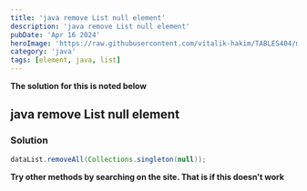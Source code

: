 ```yaml
---
title: 'java remove List null element'
description: 'java remove List null element'
pubDate: 'Apr 16 2024'
heroImage: 'https://raw.githubusercontent.com/vitalik-hakim/TABLES404/main/error_b/java.png'
category: 'java'
tags: [element, java, list]
---
```


**The solution for this is noted below**

## java remove List null element

### Solution

```java
dataList.removeAll(Collections.singleton(null));
```

**Try other methods by searching on the site. That is if this doesn't work**
